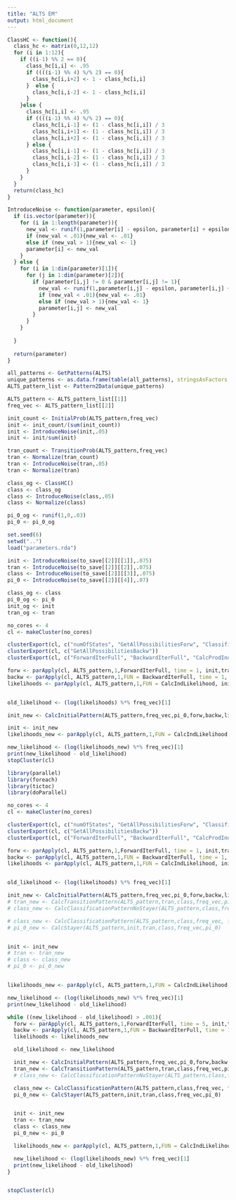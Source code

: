 ```yaml
---
title: "ALTS EM"
output: html_document
---
```


```r
ClassHC <- function(){
  class_hc <- matrix(0,12,12)
  for (i in 1:12){
    if ((i-1) %% 2 == 0){
      class_hc[i,i] <- .95
      if ((((i-1) %% 4) %/% 2) == 0){
        class_hc[i,i+2] <- 1 - class_hc[i,i]
      }  else {
        class_hc[i,i-2] <- 1 - class_hc[i,i]
      }
    }else {
      class_hc[i,i] <- .95
      if ((((i-1) %% 4) %/% 2) == 0){
        class_hc[i,i-1] <- (1 - class_hc[i,i]) / 3
        class_hc[i,i+1] <- (1 - class_hc[i,i]) / 3
        class_hc[i,i+2] <- (1 - class_hc[i,i]) / 3
      } else {
        class_hc[i,i-1] <- (1 - class_hc[i,i]) / 3
        class_hc[i,i-2] <- (1 - class_hc[i,i]) / 3
        class_hc[i,i-3] <- (1 - class_hc[i,i]) / 3
      }
    }
  }
  return(class_hc)
}
```

```r
IntroduceNoise <- function(parameter, epsilon){
  if (is.vector(parameter)){
    for (i in 1:length(parameter)){
      new_val <- runif(1,parameter[i] - epsilon, parameter[i] + epsilon)
      if (new_val < .01){new_val <- .01}
      else if (new_val > 1){new_val <- 1}
      parameter[i] <- new_val
    }
  } else {
    for (i in 1:dim(parameter)[1]){
      for (j in 1:dim(parameter)[2]){
        if (parameter[i,j] != 0 & parameter[i,j] != 1){
          new_val <- runif(1,parameter[i,j] - epsilon, parameter[i,j] + epsilon)
          if (new_val < .01){new_val <- .01}
          else if (new_val > 1){new_val <- 1}
          parameter[i,j] <- new_val
        }
      }
    }
    
  }
  
  return(parameter)
}
```

```r
all_patterns <- GetPatterns(ALTS)
unique_patterns <- as.data.frame(table(all_patterns), stringsAsFactors = F)
ALTS_pattern_list <- Pattern2Data(unique_patterns)

ALTS_pattern <- ALTS_pattern_list[[1]]
freq_vec <- ALTS_pattern_list[[2]]
```

```r
init_count <- InitialProb(ALTS_pattern,freq_vec)
init <- init_count/(sum(init_count))
init <- IntroduceNoise(init,.05) 
init <- init/sum(init)

tran_count <- TransitionProb(ALTS_pattern,freq_vec)
tran <- Normalize(tran_count)
tran <- IntroduceNoise(tran,.05) 
tran <- Normalize(tran)

class_og <- ClassHC()
class <- class_og
class <- IntroduceNoise(class,.05)
class <- Normalize(class)

pi_0_og <- runif(1,0,.03)
pi_0 <- pi_0_og


```

```r
set.seed(6)
setwd("..")
load("parameters.rda")

init <- IntroduceNoise(to_save[[2]][[1]],.075)
tran <- IntroduceNoise(to_save[[2]][[2]],.075)
class <- IntroduceNoise(to_save[[2]][[3]],.075)
pi_0 <- IntroduceNoise(to_save[[2]][[4]],.07)

class_og <- class
pi_0_og <- pi_0
init_og <- init
tran_og <- tran
```

```r
no_cores <- 4
cl <- makeCluster(no_cores)

clusterExport(cl, c("numOfStates", "GetAllPossibilitiesForw", "Classification"))
clusterExport(cl, c("GetAllPossibilitiesBackw"))
clusterExport(cl, c("ForwardIterFull", "BackwardIterFull", "CalcProdInd"))

forw <- parApply(cl, ALTS_pattern,1,ForwardIterFull, time = 1, init,tran,class)
backw <- parApply(cl, ALTS_pattern,1,FUN = BackwardIterFull, time = 1, tran, class)
likelihoods <- parApply(cl, ALTS_pattern,1,FUN = CalcIndLikelihood, init, tran, class,pi_0)


old_likelihood <- (log(likelihoods) %*% freq_vec)[1]

init_new <- CalcInitialPattern(ALTS_pattern,freq_vec,pi_0,forw,backw,likelihoods)

init <- init_new
likelihoods_new <- parApply(cl, ALTS_pattern,1,FUN = CalcIndLikelihood, init, tran, class,pi_0)

new_likelihood <- (log(likelihoods_new) %*% freq_vec)[1]
print(new_likelihood - old_likelihood)
stopCluster(cl)

```

```r
library(parallel)
library(foreach)
library(tictoc)
library(doParallel)

no_cores <- 4
cl <- makeCluster(no_cores)

clusterExport(cl, c("numOfStates", "GetAllPossibilitiesForw", "Classification"))
clusterExport(cl, c("GetAllPossibilitiesBackw"))
clusterExport(cl, c("ForwardIterFull", "BackwardIterFull", "CalcProdInd"))

forw <- parApply(cl, ALTS_pattern,1,ForwardIterFull, time = 1, init,tran,class)
backw <- parApply(cl, ALTS_pattern,1,FUN = BackwardIterFull, time = 1, tran, class)
likelihoods <- parApply(cl, ALTS_pattern,1,FUN = CalcIndLikelihood, init, tran, class,pi_0)


old_likelihood <- (log(likelihoods) %*% freq_vec)[1]

init_new <- CalcInitialPattern(ALTS_pattern,freq_vec,pi_0,forw,backw,likelihoods)
# tran_new <- CalcTransitionPattern(ALTS_pattern,tran,class,freq_vec,pi_0, forw, backw, likelihoods)
# class_new <- CalcClassificationPatternNoStayer(ALTS_pattern,class,freq_vec, forw, backw, likelihoods)

# class_new <- CalcClassificationPattern(ALTS_pattern,class,freq_vec, forw, backw, likelihoods,pi_0)
# pi_0_new <- CalcStayer(ALTS_pattern,init,tran,class,freq_vec,pi_0)


init <- init_new
# tran <- tran_new
# class <- class_new
# pi_0 <- pi_0_new


likelihoods_new <- parApply(cl, ALTS_pattern,1,FUN = CalcIndLikelihood, init, tran, class,pi_0)

new_likelihood <- (log(likelihoods_new) %*% freq_vec)[1]
print(new_likelihood - old_likelihood)

while ((new_likelihood - old_likelihood) > .001){
  forw <- parApply(cl, ALTS_pattern,1,ForwardIterFull, time = 5, init,tran,class)
  backw <- parApply(cl, ALTS_pattern,1,FUN = BackwardIterFull, time = 1, tran, class)
  likelihoods <- likelihoods_new

  old_likelihood <- new_likelihood

  init_new <- CalcInitialPattern(ALTS_pattern,freq_vec,pi_0,forw,backw,likelihoods)
  tran_new <- CalcTransitionPattern(ALTS_pattern,tran,class,freq_vec,pi_0, forw, backw, likelihoods)
  # class_new <- CalcClassificationPatternNoStayer(ALTS_pattern,class,freq_vec, forw, backw, likelihoods)

  class_new <- CalcClassificationPattern(ALTS_pattern,class,freq_vec, forw, backw, likelihoods,pi_0)
  pi_0_new <- CalcStayer(ALTS_pattern,init,tran,class,freq_vec,pi_0)


  init <- init_new
  tran <- tran_new
  class <- class_new
  pi_0_new <- pi_0

  likelihoods_new <- parApply(cl, ALTS_pattern,1,FUN = CalcIndLikelihood, init, tran, class,pi_0)

  new_likelihood <- (log(likelihoods_new) %*% freq_vec)[1]
  print(new_likelihood - old_likelihood)
}


stopCluster(cl)

```
